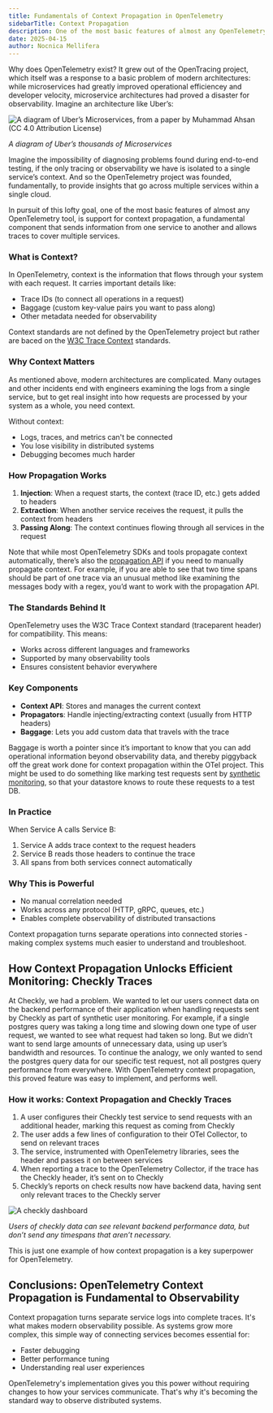 ```yaml
---
title: Fundamentals of Context Propagation in OpenTelemetry
sidebarTitle: Context Propagation
description: One of the most basic features of almost any OpenTelemetry tool, is support for context propagation, a fundamental component that sends information from one service to another and allows traces to cover multiple services. Context propagation turns separate service logs into complete traces. It's what makes modern observability possible.
date: 2025-04-15
author: Nocnica Mellifera
---
```


Why does OpenTelemetry exist? It grew out of the OpenTracing project, which itself was a response to a basic problem of modern architectures: while microservices had greatly improved operational efficiencey and developer velocity, microservice architectures had proved a disaster for observability. Imagine an architecture like Uber’s:

![A diagram of Uber’s Microservices, from a paper by Muhammad Ahsan (CC 4.0 Attribution License)](/images/learn/images/context-propagation-01.png)

*A diagram of Uber’s thousands of Microservices*

Imagine the impossibility of diagnosing problems found during end-to-end testing, if the only tracing or observability we have is isolated to a single service’s context. And so the OpenTelemetry project was founded, fundamentally, to provide insights that go across multiple services within a single cloud.

In pursuit of this lofty goal, one of the most basic features of almost any OpenTelemetry tool, is support for context propagation, a fundamental component that sends information from one service to another and allows traces to cover multiple services.

### What is Context?

In OpenTelemetry, context is the information that flows through your system with each request. It carries important details like:

- Trace IDs (to connect all operations in a request)
- Baggage (custom key-value pairs you want to pass along)
- Other metadata needed for observability

Context standards are not defined by the OpenTelemetry project but rather are baced on the [W3C Trace Context](https://www.w3.org/TR/trace-context/) standards.

### Why Context Matters

As mentioned above, modern architectures are complicated. Many outages and other incidents end with engineers examining the logs from a single service, but to get real insight into how requests are processed by your system as a whole, you need context.

Without context:

- Logs, traces, and metrics can't be connected
- You lose visibility in distributed systems
- Debugging becomes much harder

### How Propagation Works

1. **Injection**: When a request starts, the context (trace ID, etc.) gets added to headers
2. **Extraction**: When another service receives the request, it pulls the context from headers
3. **Passing Along**: The context continues flowing through all services in the request

Note that while most OpenTelemetry SDKs and tools propagate context automatically, there’s also the [propagation API](https://opentelemetry.io/docs/specs/otel/context/api-propagators/) if you need to manually propagate context. For example, if you are able to see that two time spans should be part of one trace via an unusual method like examining the messages body with a regex, you’d want to work with the propagation API.

### The Standards Behind It

OpenTelemetry uses the W3C Trace Context standard (traceparent header) for compatibility. This means:

- Works across different languages and frameworks
- Supported by many observability tools
- Ensures consistent behavior everywhere

### Key Components

- **Context API**: Stores and manages the current context
- **Propagators**: Handle injecting/extracting context (usually from HTTP headers)
- **Baggage**: Lets you add custom data that travels with the trace

Baggage is worth a pointer since it’s important to know that you can add operational information beyond observability data, and thereby piggyback off the great work done for context propagation within the OTel project. This might be used to do something like marking test requests sent by [synthetic monitoring](https://www.checklyhq.com/docs/), so that your datastore knows to route these requests to a test DB. 

### In Practice

When Service A calls Service B:

1. Service A adds trace context to the request headers
2. Service B reads those headers to continue the trace
3. All spans from both services connect automatically

### Why This is Powerful

- No manual correlation needed
- Works across any protocol (HTTP, gRPC, queues, etc.)
- Enables complete observability of distributed transactions

Context propagation turns separate operations into connected stories - making complex systems much easier to understand and troubleshoot.

## How Context Propagation Unlocks Efficient Monitoring: Checkly Traces

At Checkly, we had a problem. We wanted to let our users connect data on the backend performance of their application when handling requests sent by Checkly as part of synthetic user monitoring. For example, if a single postgres query was taking a long time and slowing down one type of user request, we wanted to see what request had taken so long. But we didn’t want to send large amounts of unnecessary data, using up user’s bandwidth and resources. To continue the analogy, we only wanted to send the postgres query data for our specific test request, not all postgres query performance from everywhere. With OpenTelemetry context propagation, this proved feature was easy to implement, and performs well.

### How it works: Context Propagation and Checkly Traces

1. A user configures their Checkly test service to send requests with an additional header, marking this request as coming from Checkly
2. The user adds a few lines of configuration to their OTel Collector, to send on relevant traces
3. The service, instrumented with OpenTelemetry libraries, sees the header and passes it on between services
4. When reporting a trace to the OpenTelemetry Collector, if the trace has the Checkly header, it’s sent on to Checkly
5. Checkly’s reports on check results now have backend data, having sent only relevant traces to the Checkly server

![A checkly dashboard](/images/learn/images/context-propagation-02.png)

*Users of checkly data can see relevant backend performance data, but don’t send any timespans that aren’t necessary.*

This is just one example of how context propagation is a key superpower for OpenTelemetry.

## Conclusions: OpenTelemetry Context Propagation is Fundamental to Observability

Context propagation turns separate service logs into complete traces. It's what makes modern observability possible. As systems grow more complex, this simple way of connecting services becomes essential for:

- Faster debugging
- Better performance tuning
- Understanding real user experiences

OpenTelemetry's implementation gives you this power without requiring changes to how your services communicate. That's why it's becoming the standard way to observe distributed systems.